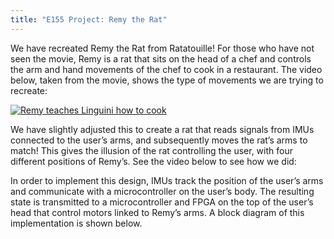 ```yaml
---
title: "E155 Project: Remy the Rat"
---
```


We have recreated Remy the Rat from Ratatouille! For those who have not seen the movie, Remy is a rat that sits on the head of a chef and controls the arm and hand movements of the chef to cook in a restaurant. The video below, taken from the movie, shows the type of movements we are trying to recreate:

[![Remy teaches Linguini how to cook](https://img.youtube.com/vi/SGfB5Z9lcRo/0.jpg)](https://www.youtube.com/watch?v=SGfB5Z9lcRo)



We have slightly adjusted this to create a rat that reads signals from IMUs connected to the user's arms, and subsequently moves the rat’s arms to match! This gives the illusion of the rat controlling the user, with four different positions of Remy’s. See the video below to see how we did: 


In order to implement this design, IMUs track the position of the user’s arms and communicate with a microcontroller on the user’s body. The resulting state is transmitted to a microcontroller and FPGA on the top of the user’s head that control motors linked to Remy’s arms. A block diagram of this implementation is shown below. 




